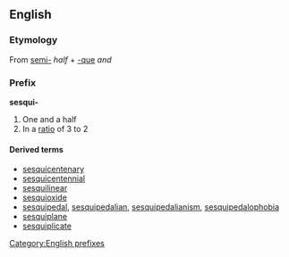 ==English==
===Etymology===
From {{L.}} [[semi-]] ''half'' + [[-que]] ''and''
===Prefix===
[[Category:English prefixes]]
'''sesqui-'''
#One and a half
#In a [[ratio]] of 3 to 2
====Derived terms====
*[[sesquicentenary]]
*[[sesquicentennial]]
*[[sesquilinear]]
*[[sesquioxide]]
*[[sesquipedal]], [[sesquipedalian]], [[sesquipedalianism]], [[sesquipedalophobia]]
*[[sesquiplane]]
*[[sesquiplicate]]